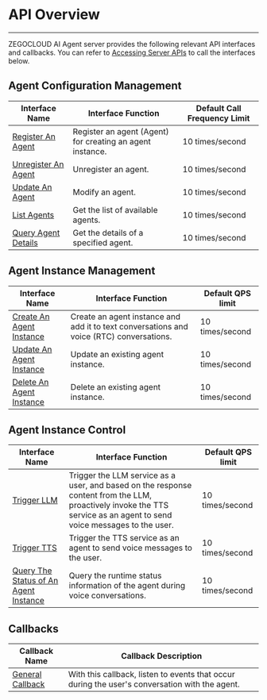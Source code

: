 # API Overview

---

ZEGOCLOUD AI Agent server provides the following relevant API interfaces and callbacks. You can refer to [Accessing Server APIs](./Accessing%20Server%20APIs.mdx) to call the interfaces below.

## Agent Configuration Management

| Interface Name                                                            | Interface Function           | Default Call Frequency Limit |
| ------------------------------------------------------------------- | ------------------ | ---------------- |
| [Register An Agent](./Agent%20Configuration%20Management/Register%20Agent.mdx)                | Register an agent (Agent) for creating an agent instance.       | 10 times/second         |
| [Unregister An Agent](./Agent%20Configuration%20Management/Unregister%20Agent.mdx)                | Unregister an agent.           | 10 times/second         |
| [Update An Agent](./Agent%20Configuration%20Management/Update%20Agent.mdx)                | Modify an agent.          | 10 times/second         |
| [List Agents](./Agent%20Configuration%20Management/List%20Agents.mdx)     | Get the list of available agents.       | 10 times/second         |
| [Query Agent Details](./Agent%20Configuration%20Management/Query%20Agents.mdx)     | Get the details of a specified agent.       | 10 times/second         |

## Agent Instance Management

| Interface Name                                                            | Interface Function           | Default QPS limit |
| ------------------------------------------------------------------- | ------------------ | ---------------- |
| [Create An Agent Instance](./Agent%20Instance%20Management/Create%20Agent%20instance.mdx) | Create an agent instance and add it to text conversations and voice (RTC) conversations. | 10 times/second         |
| [Update An Agent Instance](./Agent%20Instance%20Management/Update%20Agent%20instance.mdx)       | Update an existing agent instance. | 10 times/second         |
| [Delete An Agent Instance](./Agent%20Instance%20Management/Delete%20Agent%20instance.mdx)       | Delete an existing agent instance. | 10 times/second         |

## Agent Instance Control

| Interface Name                                                            | Interface Function           | Default QPS limit |
| ------------------------------------------------------------------- | ------------------ | ---------------- |
| [Trigger LLM](./Agent%20Instance%20Control/Send%20Agent%20instance%20LLM.mdx)               | Trigger the LLM service as a user, and based on the response content from the LLM, proactively invoke the TTS service as an agent to send voice messages to the user.      | 10 times/second         |
| [Trigger TTS](./Agent%20Instance%20Control/Send%20Agent%20instance%20TTS.mdx)               | Trigger the TTS service as an agent to send voice messages to the user.     | 10 times/second         |
| [Query The Status of An Agent Instance](./Agent%20Instance%20Control/Query%20Agent%20instance%20status.mdx)               | Query the runtime status information of the agent during voice conversations.     | 10 times/second         |

## Callbacks

| Callback Name | Callback Description |
| ------------- | -------------------- |
| [General Callback](./Callbacks/General%20Callback.mdx) |   With this callback, listen to events that occur during the user's conversation with the agent.       |